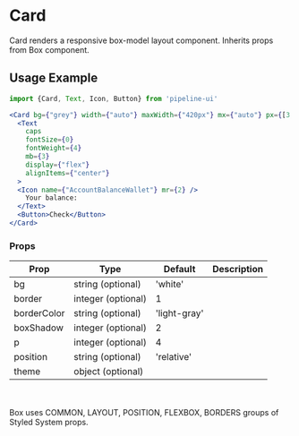 # Card

Card renders a responsive box-model layout component. Inherits props from Box component.


## Usage Example

```jsx
import {Card, Text, Icon, Button} from 'pipeline-ui'
```

```jsx live
<Card bg={"grey"} width={"auto"} maxWidth={"420px"} mx={"auto"} px={[3, 3, 4]}>
  <Text
    caps
    fontSize={0}
    fontWeight={4}
    mb={3}
    display={"flex"}
    alignItems={"center"}
  >
  <Icon name={"AccountBalanceWallet"} mr={2} />
    Your balance:
  </Text>
  <Button>Check</Button>
</Card>
```

### Props


<Table>
  <thead>
  <tr>
    <th>Prop</th>
    <th>Type</th>
    <th>Default</th>
    <th>Description</th>
  </tr>
  </thead>
  <tbody>
  <tr><td>bg</td><td>string (optional)</td><td>'white'</td><td></td></tr>
  <tr><td>border</td><td>integer (optional)</td><td>1</td><td></td></tr>
  <tr><td>borderColor</td><td>string (optional)</td><td>'light-gray'</td><td></td></tr>
  <tr><td>boxShadow</td><td>integer (optional)</td><td>2</td><td></td></tr>
  <tr><td>p</td><td>integer (optional)</td><td>4</td><td></td></tr>
  <tr><td>position</td><td>string (optional)</td><td>'relative'</td><td></td></tr>
  <tr><td>theme</td><td>object (optional)</td><td></td><td></td></tr>
    </tbody>
    </Table>

<br></br>Box uses COMMON, LAYOUT, POSITION, FLEXBOX, BORDERS groups of Styled System props.